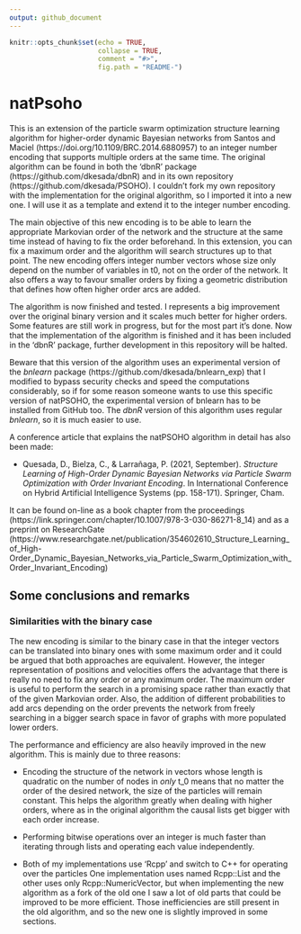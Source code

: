 ---
output: github_document
---

```{r setup, include=FALSE}
knitr::opts_chunk$set(echo = TRUE, 
                      collapse = TRUE, 
                      comment = "#>",
                      fig.path = "README-")
```

# natPsoho

This is an extension of the particle swarm optimization structure learning algorithm for higher-order dynamic Bayesian networks from Santos and Maciel (https://doi.org/10.1109/BRC.2014.6880957) to an integer number encoding that supports multiple orders at the same time. The original algorithm can be found in both the 'dbnR' package (https://github.com/dkesada/dbnR) and in its own repository (https://github.com/dkesada/PSOHO). I couldn't fork my own repository with the implementation for the original algorithm, so I imported it into a new one. I will use it as a template and extend it to the integer number encoding.

The main objective of this new encoding is to be able to learn the appropriate Markovian order of the network and the structure at the same time instead of having to fix the order beforehand. In this extension, you can fix a maximum order and the algorithm will search structures up to that point. The new encoding offers integer number vectors whose size only depend on the number of variables in t0, not on the order of the network. It also offers a way to favour smaller orders by fixing a geometric distribution that defines how often higher order arcs are added.

The algorithm is now finished and tested. I represents a big improvement over the original binary version and it scales much better for higher orders. Some features are still work in progress, but for the most part it's done. Now that the implementation of the algorithm is finished and it has been included in the ‘dbnR’ package, further development in this repository will be halted. 

Beware that this version of the algorithm uses an experimental version of the _bnlearn_ package (https://github.com/dkesada/bnlearn_exp) that I modified to bypass security checks and speed the computations considerably, so if for some reason someone wants to use this specific version of natPSOHO, the experimental version of bnlearn has to be installed from GitHub too. The _dbnR_ version of this algorithm uses regular _bnlearn_, so it is much easier to use. 

A conference article that explains the natPSOHO algorithm in detail has also been made:

* Quesada, D., Bielza, C., & Larrañaga, P. (2021, September). _Structure Learning of High-Order Dynamic Bayesian Networks via Particle Swarm Optimization with Order Invariant Encoding_. In International Conference on Hybrid Artificial Intelligence Systems (pp. 158-171). Springer, Cham.

It can be found on-line as a book chapter from the proceedings (https://link.springer.com/chapter/10.1007/978-3-030-86271-8_14) and as a preprint on ResearchGate (https://www.researchgate.net/publication/354602610_Structure_Learning_of_High-Order_Dynamic_Bayesian_Networks_via_Particle_Swarm_Optimization_with_Order_Invariant_Encoding)

## Some conclusions and remarks

### Similarities with the binary case

The new encoding is similar to the binary case in that the integer vectors can be translated into binary ones with some maximum order and it could be argued that both approaches are equivalent. However, the integer representation of positions and velocities offers the advantage that there is really no need to fix any order or any maximum order. The maximum order is useful to perform the search in a promising space rather than exactly that of the given Markovian order. Also, the addition of different probabilities to add arcs depending on the order prevents the network from freely searching in a bigger search space in favor of graphs with more populated lower orders.

The performance and efficiency are also heavily improved in the new algorithm. This is mainly due to three reasons:

* Encoding the structure of the network in vectors whose length is quadratic on the number of nodes in *only* t_0 means that no matter the order of the desired network, the size of the particles will remain constant. This helps the algorithm greatly when dealing with higher orders, where as in the original algorithm the causal lists get bigger with each order increase.

* Performing bitwise operations over an integer is much faster than iterating through lists and operating each value independently.  

* Both of my implementations use 'Rcpp' and switch to C++ for operating over the particles One implementation uses named Rcpp::List and the other uses only Rcpp::NumericVector, but when implementing the new algorithm as a fork of the old one I saw a lot of old parts that could be improved to be more efficient. Those inefficiencies are still present in the old algorithm, and so the new one is slightly improved in some sections.